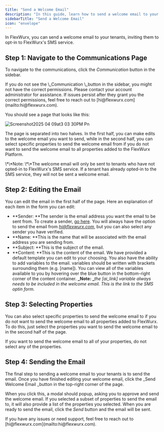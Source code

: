 ```yaml
---
title: "Send a Welcome Email"
description: "In this guide, learn how to send a welcome email to your tenants within the FlexWurx Dashboard."
sidebarTitle: "Send a Welcome Email"
icon: "envelope"
---
```


In FlexWurx, you can send a welcome email to your tenants, inviting them to opt-in to FlexWurx's SMS service.

## Step 1: Navigate to the Communications Page

To navigate to the communications, click the _Communication_ button in the sidebar.

<Warning>
  If you do not see the \_Communication \_button in the sidebar, you might not have the correct permissions. Please contact your account administrator for assistance. If issues persist after they grant you the correct permissions, feel free to reach out to [hi@flexwurx.com](mailto:hi@flexwurx.com).
</Warning>

You should see a page that looks like this:

![Screenshot2025 04 09at3 03 30PM Pn](/images/Screenshot2025-04-09at3.03.30PM.png)

The page is separated into two halves. In the first half, you can make edits to the welcome email you want to send, while in the second half, you can select specific properties to send the welcome email from if you do not want to send the welcome email to all properties added to the FlexWurx Platform.

<Note>
  \*\*Note: \*\*The welcome email will only be sent to tenants who have not opted-in to FlexWurx's SMS service. If a tenant has already opted-in to the SMS service, they will not be sent a welcome email.
</Note>

## Step 2: Editing the Email

You can edit the email in the first half of the page. Here an explanation of each item in the form you can edit:

- \*\*Sender: \*\*The sender is the email address you want the email to be sent from. To create a sender, [go here](https://docs.flexwurx.com/communication/email-sender). You will always have the option to send the email from [_hi@flexwurx.com_](mailto:hi@flexwurx.com), but you can also select any sender you have verified.
- \*\*Name: \*\*This is the name that will be associated with the email address you are sending from.
- \*\*Subject: \*\*This is the subject of the email.
- \*\*Content: \*\*This is the content of the email. We have provided a default template you can edit to your choosing. You also have the ability to add variables to the email. variables should be written with brackets surrounding them (e.g. [name]). You can view all of the variables available to you by hovering over the blue button in the bottom-right corner of the content container. **\_Note: \_**_the [ai_link] variable always needs to be included in the welcome email. This is the link to the SMS optin form._

## Step 3: Selecting Properties

You can also select specific properties to send the welcome email to if you do not want to send the welcome email to all properties added to FlexWurx. To do this, just select the properties you want to send the welcome email to in the second half of the page.

<Info>
  If you want to send the welcome email to all of your properties, do not select any of the properties.
</Info>

## Step 4: Sending the Email

The final step to sending a welcome email to your tenants is to send the email. Once you have finished editing your welcome email, click the \_Send Welcome Email \_button in the top-right corner of the page.

When you click this, a modal should popup, asking you to approve and send the welcome email. If you selected a subset of properties to send the email to, it will also provide a list of the properties you selected. When you are ready to send the email, click the _Send_ button and the email will be sent.

<Info>
  If you have any issues or need support, feel free to reach out to [hi@flexwurx.com](mailto:hi@flexwurx.com).
</Info>